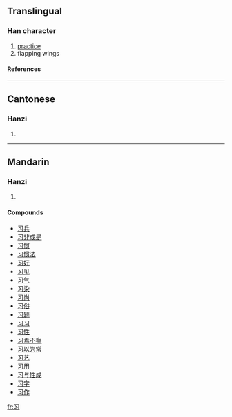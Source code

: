 {{see|習}}<!-- may be replaced by zh-forms -->

==Translingual==
===Han character===
{{Han char|rad=冫|as=02|sn=3|four=|canj=尸戈一 (SIM)}}
# [[practice]]
# flapping wings
====References====
{{Han ref|kx=0084.051|hdz=10051.030|uh=4E60|ud=20064}}
----
==Cantonese==
===Hanzi===
{{yue-hanzi|jyut=|y=jaap6}}
# {{defn|Cantonese}}
----
==Mandarin==
===Hanzi===
{{cmn-hanzi|tra=習|pin=[[xí]] (xi2)|wg=hsi<sup>2</sup>}}
# {{defn|Mandarin}}

====Compounds====
*[[习兵]]
*[[习非成是]]
*[[习惯]]
*[[习惯法]]
*[[习好]]
*[[习见]]
*[[习气]]
*[[习染]]
*[[习尚]]
*[[习俗]]
*[[习题]]
*[[习习]]
*[[习性]]
*[[习焉不察]]
*[[习以为常]]
*[[习艺]]
*[[习用]]
*[[习与性成]]
*[[习字]]
*[[习作]]




[[fr:习]]